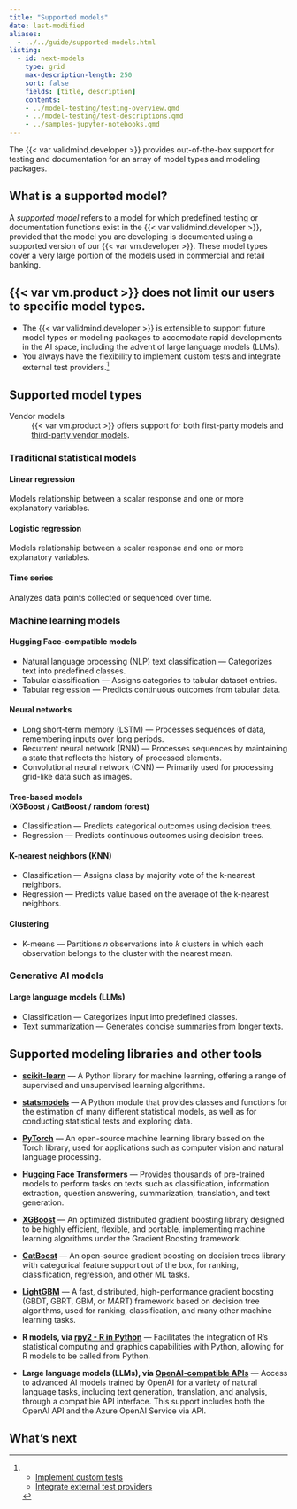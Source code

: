 ```yaml
---
title: "Supported models"
date: last-modified
aliases:
  - ../../guide/supported-models.html
listing:
  - id: next-models
    type: grid
    max-description-length: 250
    sort: false
    fields: [title, description]
    contents:
    - ../model-testing/testing-overview.qmd
    - ../model-testing/test-descriptions.qmd
    - ../samples-jupyter-notebooks.qmd
---
```


The {{< var validmind.developer >}} provides out-of-the-box support for testing and documentation for an array of model types and modeling packages.

## What is a supported model?

A _supported model_ refers to a model for which predefined testing or documentation functions exist in the {{< var validmind.developer >}}, provided that the model you are developing is documented using a supported version of our {{< var vm.developer >}}. These model types cover a very large portion of the models used in commercial and retail banking. 

::: {.callout}
## {{< var vm.product >}} does not limit our users to specific model types.
 
- The {{< var validmind.developer >}} is extensible to support future model types or modeling packages to accomodate rapid developments in the AI space, including the advent of large language models (LLMs).
- You always have the flexibility to implement custom tests and integrate external test providers.[^1]
:::

<!--- Please note the inherent dependency on data types, such as tabular, time series, and text data types. This distinction isn't always immediately evident. For example: while binary classification is possible on text datasets, only the `tabular_dataset` suite is explicitly mentioned in our list of supported models.--->

## Supported model types

::: {.column-margin}
::: {.feature}
Vendor models
: {{< var vm.product >}} offers support for both first-party models and [third-party vendor models](/about/glossary/glossary.qmd#vendor-model).

:::

:::

### Traditional statistical models

:::: {.flex .flex-wrap .justify-around}

::: {.w-30-ns}

#### Linear regression
Models relationship between a scalar response and one or more explanatory variables.

:::

::: {.w-30-ns}

#### Logistic regression
Models relationship between a scalar response and one or more explanatory variables.

:::

::: {.w-30-ns}
#### Time series 
Analyzes data points collected or sequenced over time.

:::

::::

### Machine learning models

:::: {.flex .flex-wrap .justify-around}

::: {.w-50-ns .pr2}
#### Hugging Face-compatible models
- Natural language processing (NLP) text classification — Categorizes text into predefined classes.
- Tabular classification — Assigns categories to tabular dataset entries.
- Tabular regression — Predicts continuous outcomes from tabular data.

#### Neural networks
- Long short-term memory (LSTM) — Processes sequences of data, remembering inputs over long periods.
- Recurrent neural network (RNN) — Processes sequences by maintaining a state that reflects the history of processed elements.
- Convolutional neural network (CNN) — Primarily used for processing grid-like data such as images.


:::

::: {.w-50-ns .pl2 .pr2}

#### Tree-based models <br> (XGBoost / CatBoost / random forest)
- Classification — Predicts categorical outcomes using decision trees.
- Regression — Predicts continuous outcomes using decision trees.

#### K-nearest neighbors (KNN)
- Classification — Assigns class by majority vote of the k-nearest neighbors.
- Regression — Predicts value based on the average of the k-nearest neighbors.

#### Clustering
- K-means — Partitions _n_ observations into _k_ clusters in which each observation belongs to the cluster with the nearest mean.


:::

::::

### Generative AI models

#### Large language models (LLMs)
- Classification — Categorizes input into predefined classes.
- Text summarization — Generates concise summaries from longer texts.

## Supported modeling libraries and other tools

:::: {.flex .flex-wrap .justify-around}

::: {.w-50-ns}

- **[scikit-learn](https://scikit-learn.org/stable/)** — A Python library for machine learning, offering a range of supervised and unsupervised learning algorithms.

- **[statsmodels](https://www.statsmodels.org/stable/index.html)** — A Python module that provides classes and functions for the estimation of many different statistical models, as well as for conducting statistical tests and exploring data.

- **[PyTorch](https://pytorch.org/)** — An open-source machine learning library based on the Torch library, used for applications such as computer vision and natural language processing.

- **[Hugging Face Transformers](https://huggingface.co/docs/transformers/en/index)** — Provides thousands of pre-trained models to perform tasks on texts such as classification, information extraction, question answering, summarization, translation, and text generation.

- **[XGBoost](https://xgboost.readthedocs.io/en/stable/)** — An optimized distributed gradient boosting library designed to be highly efficient, flexible, and portable, implementing machine learning algorithms under the Gradient Boosting framework.

:::

::: {.w-50-ns}

- **[CatBoost](https://catboost.ai/)** — An open-source gradient boosting on decision trees library with categorical feature support out of the box, for ranking, classification, regression, and other ML tasks.

- **[LightGBM](https://lightgbm.readthedocs.io/en/stable/)** — A fast, distributed, high-performance gradient boosting (GBDT, GBRT, GBM, or MART) framework based on decision tree algorithms, used for ranking, classification, and many other machine learning tasks.

- **R models, via [rpy2 - R in Python](https://rpy2.github.io/)** — Facilitates the integration of R's statistical computing and graphics capabilities with Python, allowing for R models to be called from Python.

- **Large language models (LLMs), via [OpenAI-compatible APIs](https://platform.openai.com/docs/introduction)** — Access to advanced AI models trained by OpenAI for a variety of natural language tasks, including text generation, translation, and analysis, through a compatible API interface. This support includes both the OpenAI API and the Azure OpenAI Service via API.
:::

::::

## What's next

:::{#next-models}
:::


<!-- FOOTNOTES -->

[^1]: 

  - [Implement custom tests](/notebooks/code_samples/custom_tests/implement_custom_tests.ipynb)
  - [Integrate external test providers](/notebooks/code_samples/custom_tests/integrate_external_test_providers.ipynb)